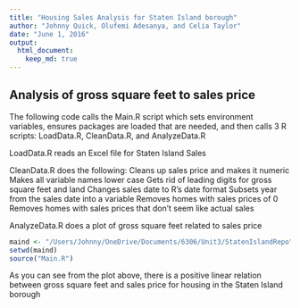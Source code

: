 ```yaml
---
title: "Housing Sales Analysis for Staten Island borough"
author: "Johnny Quick, Olufemi Adesanya, and Celia Taylor"
date: "June 1, 2016"
output: 
  html_document:
    keep_md: true
---
```


## Analysis of gross square feet to sales price

The following code calls the Main.R script which sets environment variables,
ensures packages are loaded that are needed, and then calls 3 R scripts:
LoadData.R, CleanData.R, and AnalyzeData.R

LoadData.R reads an Excel file for Staten Island Sales

CleanData.R does the following:
  Cleans up sales price and makes it numeric
  Makes all variable names lower case
  Gets rid of leading digits for gross square feet and land
  Changes sales date to R's date format
  Subsets year from the sales date into a variable
  Removes homes with sales prices of 0
  Removes homes with sales prices that don't seem like actual sales
  
AnalyzeData.R does a plot of gross square feet related to sales price
```r
maind <- "/Users/Johnny/OneDrive/Documents/6306/Unit3/StatenIslandRepo"
setwd(maind)
source("Main.R")
```

As you can see from the plot above, there is a positive linear relation between gross square feet and sales price for housing in the Staten Island borough
